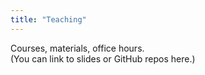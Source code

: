 ```yaml
---
title: "Teaching"
---
```


Courses, materials, office hours.  
(You can link to slides or GitHub repos here.)
